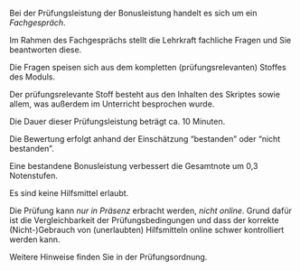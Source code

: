 

<!-- ### Bonusleistung -->

Bei der Prüfungsleistung der Bonusleistung handelt es sich um ein *Fachgespräch*.

Im Rahmen des Fachgesprächs stellt die Lehrkraft fachliche Fragen und Sie beantworten diese.

Die Fragen speisen sich aus dem kompletten (prüfungsrelevanten) Stoffes des Moduls.

Der prüfungsrelevante Stoff besteht aus den Inhalten des Skriptes sowie allem, was außerdem im Unterricht besprochen wurde.


Die Dauer dieser Prüfungsleistung beträgt ca. 10 Minuten.

Die Bewertung erfolgt anhand der Einschätzung "bestanden" oder "nicht bestanden".

Eine bestandene Bonusleistung verbessert die Gesamtnote um 0,3 Notenstufen.

Es sind keine Hilfsmittel erlaubt.

Die Prüfung kann *nur in Präsenz* erbracht werden, *nicht online*. 
Grund dafür ist die Vergleichbarkeit der Prüfungsbedingungen und dass der korrekte (Nicht-)Gebrauch von (unerlaubten) Hilfsmitteln online schwer kontrolliert werden kann.

Weitere Hinweise finden Sie in der Prüfungsordnung.




